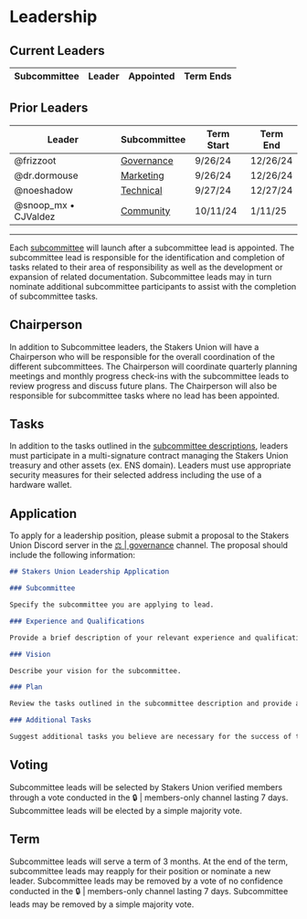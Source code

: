 # Leadership

## Current Leaders

| Subcommittee | Leader | Appointed | Term Ends |
| ------------ | ------ | --------- | --------- |

## Prior Leaders

| Leader               | Subcommittee                                        | Term Start | Term End |
| -------------------- | --------------------------------------------------- | ---------- | -------- |
| @frizzoot            | [Governance](/governance/subcommittees#-governance) | 9/26/24    | 12/26/24 |
| @dr.dormouse         | [Marketing](/governance/subcommittees#-marketing)   | 9/26/24    | 12/26/24 |
| @noeshadow           | [Technical](/governance/subcommittees#-technical)   | 9/27/24    | 12/27/24 |
| @snoop_mx • CJValdez | [Community](/governance/subcommittees#-community)   | 10/11/24   | 1/11/25  |

---

Each [subcommittee](/governance/subcommittees) will launch after a subcommittee lead is appointed. The subcommittee lead is responsible for the identification and completion of tasks related to their area of responsibility as well as the development or expansion of related documentation. Subcommittee leads may in turn nominate additional subcommittee participants to assist with the completion of subcommittee tasks.

## Chairperson

In addition to Subcommittee leaders, the Stakers Union will have a Chairperson who will be responsible for the overall coordination of the different subcommittees. The Chairperson will coordinate quarterly planning meetings and monthly progress check-ins with the subcommittee leads to review progress and discuss future plans. The Chairperson will also be responsible for subcommittee tasks where no lead has been appointed.

## Tasks

In addition to the tasks outlined in the [subcommittee descriptions](/governance/subcommittees), leaders must participate in a multi-signature contract managing the Stakers Union treasury and other assets (ex. ENS domain). Leaders must use appropriate security measures for their selected address including the use of a hardware wallet.

## Application

To apply for a leadership position, please submit a proposal to the Stakers Union Discord server in the [⚖️ | governance](https://discord.gg/Ky49AwEAYN) channel. The proposal should include the following information:

```md copy
## Stakers Union Leadership Application

### Subcommittee

Specify the subcommittee you are applying to lead.

### Experience and Qualifications

Provide a brief description of your relevant experience and qualifications.

### Vision

Describe your vision for the subcommittee.

### Plan

Review the tasks outlined in the subcommittee description and provide a brief description of how you plan to complete them.

### Additional Tasks

Suggest additional tasks you believe are necessary for the success of the subcommittee.
```

## Voting

Subcommittee leads will be selected by Stakers Union verified members through a vote conducted in the 🔒 | members-only channel lasting 7 days. Subcommittee leads will be elected by a simple majority vote.

## Term

Subcommittee leads will serve a term of 3 months. At the end of the term, subcommittee leads may reapply for their position or nominate a new leader. Subcommittee leads may be removed by a vote of no confidence conducted in the 🔒 | members-only channel lasting 7 days. Subcommittee leads may be removed by a simple majority vote.
